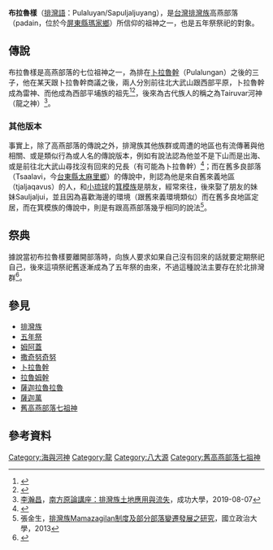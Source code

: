 '''布拉魯樣'''（[[排灣語|排灣語]]：Pulaluyan/Sapuljaljuyang），是[[台灣|台灣]][[排灣族|排灣族]]高燕部落（padain，位於今[[屏東縣|屏東縣]][[瑪家鄉|瑪家鄉]]）所信仰的祖神之一，也是五年祭祭祀的對象。
==傳說==
布拉魯樣是高燕部落的七位祖神之一，為排在[[卜拉魯幹|卜拉魯幹]]（Pulalungan）之後的三子，他在某天跟卜拉魯幹商議之後，兩人分別前往北大武山跟西部平原，卜拉魯幹成為雷神、而他成為西部平埔族的祖先<ref name="番族慣習調查報告書第五卷排灣族．第一冊">{{cite book|last=|first=|date=2003-10-01|title=番族慣習調查報告書第五卷排灣族．第一冊|url=http://www.smcbook.com.tw/smc/index.php?route=product/product&product_id=14091|location=|publisher=中央研究院民族所|page=|isbn=9789576719721|author=臺灣總督府臨時臺灣舊慣調查會|access-date=2022-06-24|archive-date=2021-02-07|archive-url=https://web.archive.org/web/20210207080541/http://www.smcbook.com.tw/smc/index.php?route=product%2Fproduct&product_id=14091}}</ref><ref>{{cite web |url=https://mosemodesign.wixsite.com/m-photographer/maljeveq|title=2013 五年祭祭儀 |accessdate=}}</ref>，後來為古代族人的稱之為Tairuvar河神（龍之神）<ref name="排灣族土地應用與流失">[[李瀚昌|李瀚昌]]，[https://www.slideshare.net/cettw/201708094-rangalu-taruljayaz 南方原論講座：排灣族土地應用與流失]，成功大學，2019-08-07</ref>。
===其他版本===
事實上，除了高燕部落的傳說之外，排灣族其他族群或周遭的地區也有流傳著與他相關、或是類似行為或人名的傳說版本，例如有說法認為他並不是下山而是出海、或是前往北大武山尋找沒有回來的兄長（有可能為卜拉魯幹）<ref name="排灣族神話與傳說">{{cite web|author=達西烏拉彎‧畢馬|title=排灣族神話與傳說|url=https://www.books.com.tw/products/0010228630|publisher=晨星|isbn=9574554759|accessdate=2003-08-01|archive-date=2020-11-27|archive-url=https://web.archive.org/web/20201127200917/https://www.books.com.tw/products/0010228630|dead-url=no}}</ref>；而在舊多良部落（Tsaalavi，今[[台東縣|台東縣]][[太麻里鄉|太麻里鄉]]）的傳說中，則認為他是來自舊來義地區（tjaljaqavus）的人，和[[小琉球|小琉球]]的[[箕模族|箕模族]]是朋友，經常來往，後來娶了朋友的妹妹Sauljaljui，並且因為喜歡海邊的環境（跟舊來義環境類似）而在舊多良地區定居，而在箕模族的傳說中，則是有跟高燕部落幾乎相同的說法<ref>張金生，[https://nccur.lib.nccu.edu.tw/bitstream/140.119/63179/1/505101.pdf 排灣族Mamazagilan制度及部分部落變遷發展之研究]，國立政治大學，2013</ref>。

==祭典==
據說當初布拉魯樣要離開部落時，向族人要求如果自己沒有回來的話就要定期祭祀自己，後來這項祭祀舊逐漸成為了五年祭的由來，不過這種說法主要存在於北排灣群<ref name="排灣文化的詮釋">{{cite book|author=胡台麗|title=排灣文化的詮釋|url=https://www.books.com.tw/products/0010514116|publisher=聯經出版|date=2011-07-27|isbn=9789570838336|access-date=2020-12-05|archive-date=2018-07-07|archive-url=https://web.archive.org/web/20180707061824/http://www.books.com.tw/products/0010514116|dead-url=no}}</ref>。

==參見==
*[[排灣族|排灣族]]
*[[五年祭|五年祭]]
*[[姆阿蓋|姆阿蓋]]
*[[撒奇努奇努|撒奇努奇努]]
*[[卜拉魯幹|卜拉魯幹]]
*[[拉魯姆幹|拉魯姆幹]]
*[[薩迦拉魯拉魯|薩迦拉魯拉魯]]
*[[薩迦萬|薩迦萬]]
*[[舊高燕部落七祖神|舊高燕部落七祖神]]

==參考資料==
{{reflist}}


[[Category:海與河神|Category:海與河神]]
[[Category:龍|Category:龍]]
[[Category:八大源|Category:八大源]]
[[Category:舊高燕部落七祖神|Category:舊高燕部落七祖神]]